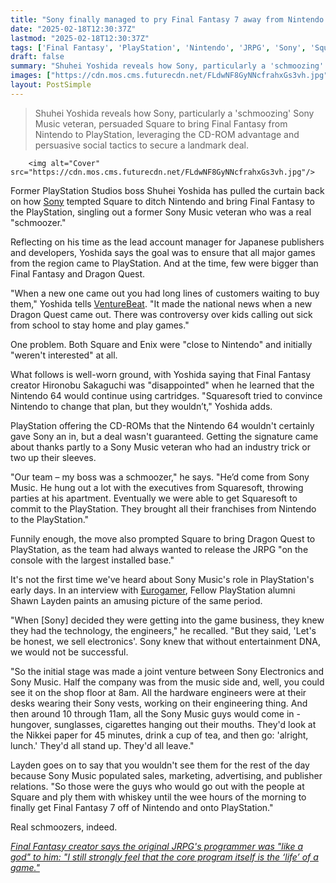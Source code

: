 ```yaml
---
title: "Sony finally managed to pry Final Fantasy 7 away from Nintendo thanks to a 'schmoozer' of a former employee who hung out with Square Enix executives at his parties, according to one former PlayStation boss"
date: "2025-02-18T12:30:37Z"
lastmod: "2025-02-18T12:30:37Z"
tags: ['Final Fantasy', 'PlayStation', 'Nintendo', 'JRPG', 'Sony', 'Square Enix', 'Consoles', 'Gaming History']
draft: false
summary: "Shuhei Yoshida reveals how Sony, particularly a 'schmoozing' Sony Music veteran, persuaded Square to bring Final Fantasy from Nintendo to PlayStation, leveraging the CD-ROM advantage and persuasive social tactics to secure a landmark deal."
images: ["https://cdn.mos.cms.futurecdn.net/FLdwNF8GyNNcfrahxGs3vh.jpg"]
layout: PostSimple
---
```

> Shuhei Yoshida reveals how Sony, particularly a 'schmoozing' Sony Music veteran, persuaded Square to bring Final Fantasy from Nintendo to PlayStation, leveraging the CD-ROM advantage and persuasive social tactics to secure a landmark deal.


        <img alt="Cover" src="https://cdn.mos.cms.futurecdn.net/FLdwNF8GyNNcfrahxGs3vh.jpg"/>
        
Former PlayStation Studios boss Shuhei Yoshida has pulled the curtain back on how [Sony](https://www.gamesradar.com/tag/sony/) tempted Square to ditch Nintendo and bring Final Fantasy to the PlayStation, singling out a former Sony Music veteran who was a real "schmoozer."

Reflecting on his time as the lead account manager for Japanese publishers and developers, Yoshida says the goal was to ensure that all major games from the region came to PlayStation. And at the time, few were bigger than Final Fantasy and Dragon Quest.

"When a new one came out you had long lines of customers waiting to buy them," Yoshida tells [VentureBeat](https://venturebeat.com/games/shuhei-yoshida-looks-back-at-31-years-at-sony-playstation-exit-interview/). "It made the national news when a new Dragon Quest came out. There was controversy over kids calling out sick from school to stay home and play games."

One problem. Both Square and Enix were "close to Nintendo" and initially "weren't interested" at all.

What follows is well-worn ground, with Yoshida saying that Final Fantasy creator Hironobu Sakaguchi was "disappointed" when he learned that the Nintendo 64 would continue using cartridges. "Squaresoft tried to convince Nintendo to change that plan, but they wouldn’t," Yoshida adds.

PlayStation offering the CD-ROMs that the Nintendo 64 wouldn't certainly gave Sony an in, but a deal wasn't guaranteed. Getting the signature came about thanks partly to a Sony Music veteran who had an industry trick or two up their sleeves.

"Our team – my boss was a schmoozer," he says. "He’d come from Sony Music. He hung out a lot with the executives from Squaresoft, throwing parties at his apartment. Eventually we were able to get Squaresoft to commit to the PlayStation. They brought all their franchises from Nintendo to the PlayStation."

Funnily enough, the move also prompted Square to bring Dragon Quest to PlayStation, as the team had always wanted to release the JRPG "on the console with the largest installed base."

It's not the first time we've heard about Sony Music's role in PlayStation's early days. In an interview with [Eurogamer](https://www.eurogamer.net/the-big-playstation-30th-anniversary-interview-with-shawn-layden-it-was-a-fight-to-get-the-sony-name-on-the-machine-they-didnt-want-to-be-associated-with-it), Fellow PlayStation alumni Shawn Layden paints an amusing picture of the same period.

"When [Sony] decided they were getting into the game business, they knew they had the technology, the engineers," he recalled. "But they said, 'Let's be honest, we sell electronics'. Sony knew that without entertainment DNA, we would not be successful.

"So the initial stage was made a joint venture between Sony Electronics and Sony Music. Half the company was from the music side and, well, you could see it on the shop floor at 8am. All the hardware engineers were at their desks wearing their Sony vests, working on their engineering thing. And then around 10 through 11am, all the Sony Music guys would come in - hungover, sunglasses, cigarettes hanging out their mouths. They'd look at the Nikkei paper for 45 minutes, drink a cup of tea, and then go: 'alright, lunch.' They'd all stand up. They'd all leave."

Layden goes on to say that you wouldn't see them for the rest of the day because Sony Music populated sales, marketing, advertising, and publisher relations. "So those were the guys who would go out with the people at Square and ply them with whiskey until the wee hours of the morning to finally get Final Fantasy 7 off of Nintendo and onto PlayStation."

Real schmoozers, indeed.

[<em>Final Fantasy creator says the original JRPG's programmer was "like a god" to him: "I still strongly feel that the core program itself is the ‘life’ of a game."</em>](https://www.gamesradar.com/games/final-fantasy/final-fantasy-creator-says-the-original-jrpgs-programmer-was-like-a-god-to-him-i-still-strongly-feel-that-the-core-program-itself-is-the-life-of-a-game/)
        